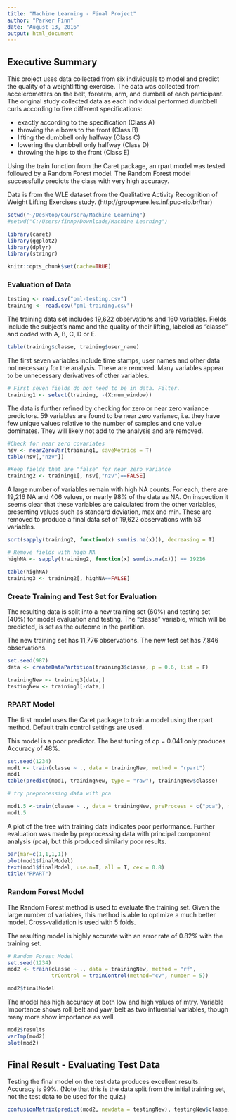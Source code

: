 ```yaml
---
title: "Machine Learning - Final Project"
author: "Parker Finn"
date: "August 13, 2016"
output: html_document
---
```


## Executive Summary

This project uses data collected from six individuals to model and predict the quality of a weightlifting exercise. The data was collected from accelerometers on the belt, forearm, arm, and dumbell of each participant. The original study collected data as each individual performed dumbbell curls according to five different specifications:  

* exactly according to the specification (Class A)
* throwing the elbows to the front (Class B)
* lifting the dumbbell only halfway (Class C)
* lowering the dumbbell only halfway (Class D) 
* throwing the hips to the front (Class E)

Using the train function from the Caret package, an rpart model was tested followed by a Random Forest model. The Random Forest model successfully predicts the class with very high accuracy. 

Data is from the WLE dataset from the Qualitative Activity Recognition of Weight Lifting Exercises study. (http://groupware.les.inf.puc-rio.br/har)

```r

setwd("~/Desktop/Coursera/Machine Learning")
#setwd("C:/Users/finnp/Downloads/Machine Learning")

library(caret)
library(ggplot2)
library(dplyr)
library(stringr)
```

```r
knitr::opts_chunk$set(cache=TRUE)
```

### Evaluation of Data

```r

testing <- read.csv("pml-testing.csv")
training <- read.csv("pml-training.csv")

```

The training data set includes 19,622 observations and 160 variables. Fields include the subject's name and the quality of their lifting, labeled as "classe" and coded with A, B, C, D or E. 
```r
table(training$classe, training$user_name)
```

The first seven variables include time stamps, user names and other data not necessary for the analysis. These are removed. Many variables appear to be unnecessary derivatives of other variables.
```r
# First seven fields do not need to be in data. Filter.
training1 <- select(training, -(X:num_window))
```

The data is further refined by checking for zero or near zero variance predictors. 59 variables are found to be near zero varianec, i.e. they have few unique values relative to the number of samples and one value dominates. They will likely not add to the analysis and are removed. 

```r
#Check for near zero covariates
nsv <- nearZeroVar(training1, saveMetrics = T)
table(nsv[,"nzv"])

#Keep fields that are "false" for near zero variance
training2 <- training1[, nsv[,"nzv"]==FALSE] 
```

A large number of variables remain with high NA counts. For each, there are 19,216 NA and 406 values, or nearly 98% of the data as NA. On inspection it seems clear that these variables are calculated from the other variables, presenting values such as standard deviation, max and min. These are removed to produce a final data set of 19,622 observations with 53 variables.

```r
sort(sapply(training2, function(x) sum(is.na(x))), decreasing = T)
```

```r
# Remove fields with high NA
highNA <- sapply(training2, function(x) sum(is.na(x))) == 19216

table(highNA)
training3 <- training2[, highNA==FALSE] 

```

### Create Training and Test Set for Evaluation

The resulting data is split into a new training set (60%) and testing set (40%) for model evaluation and testing. The "classe" variable, which will be predicted, is set as the outcome in the partition.

The new training set has 11,776 observations. The new test set has 7,846 observations.

```r

set.seed(987)
data <- createDataPartition(training3$classe, p = 0.6, list = F)

trainingNew <- training3[data,]
testingNew <- training3[-data,]

```

### RPART Model 

The first model uses the Caret package to train a model using the rpart method. Default train control settings are used.

This model is a poor predictor. The best tuning of cp = 0.041 only produces Accuracy of 48%. 

```r
set.seed(1234)
mod1 <- train(classe ~ ., data = trainingNew, method = "rpart")
mod1
table(predict(mod1, trainingNew, type = "raw"), trainingNew$classe)
```

```r
# try preprocessing data with pca

mod1.5 <-train(classe ~ ., data = trainingNew, preProcess = c("pca"), method = "rpart")
mod1.5

```

A plot of the tree with training data indicates poor performance. Further evaluation was made by preprocessing data with principal component analysis (pca), but this produced similarly poor results.

```r

par(mar=c(1,1,1,1))
plot(mod1$finalModel)
text(mod1$finalModel, use.n=T, all = T, cex = 0.8)
title("RPART")

```

### Random Forest Model

The Random Forest method is used to evaluate the training set. Given the large number of variables, this method is able to optimize a much better model. Cross-validation is used with 5 folds. 

The resulting model is highly accurate with an error rate of 0.82% with the training set. 

```r

# Random Forest Model
set.seed(1234)
mod2 <- train(classe ~ ., data = trainingNew, method = "rf", 
              trControl = trainControl(method="cv", number = 5))

mod2$finalModel

```

The model has high accuracy at both low and high values of mtry. Variable Importance shows roll_belt and yaw_belt as two influential variables, though many more show importance as well.

```r
mod2$results
varImp(mod2)
plot(mod2)

```

## Final Result - Evaluating Test Data

Testing the final model on the test data produces excellent results. Accuracy is 99%. (Note that this is the data split from the initial training set, not the test data to be used for the quiz.)

```r

confusionMatrix(predict(mod2, newdata = testingNew), testingNew$classe)

```

